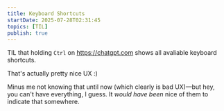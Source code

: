 ```yaml
---
title: Keyboard Shortcuts
startDate: 2025-07-28T02:31:45
topics: [TIL]
publish: true
---
```


TIL that holding `Ctrl` on https://chatgpt.com shows all avaliable keyboard shortcuts.

That's actually pretty nice UX :)

Minus me not knowing that until now (which clearly is bad UX)—but hey, you can't have everything, I guess. It _would have been_ nice of them to indicate that somewhere.
